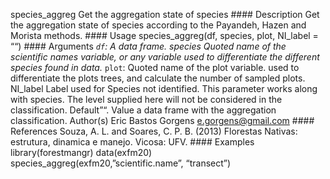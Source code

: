 
species_aggreg Get the aggregation state of species
#### Description
Get the aggregation state of species according to the Payandeh, Hazen and Morista methods.
#### Usage
species_aggreg(df, species, plot, NI_label = "")
#### Arguments 
*``df``: A data frame.
species Quoted name of the scientific names variable, or any variable used to differentiate
the different species found in data.
* `` plot``:  Quoted name of the plot variable. used to differentiate the plots trees, and calculate
the number of sampled plots.
NI_label Label used for Species not identified. This parameter works along with species.
The level supplied here will not be considered in the classification. Default "".
Value
a data frame with the aggregation classification.
Author(s)
Eric Bastos Gorgens <e.gorgens@gmail.com>
#### References
Souza, A. L. and Soares, C. P. B. (2013) Florestas Nativas: estrutura, dinamica e manejo. Vicosa:
UFV.
#### Examples
library(forestmangr)
data(exfm20)
species_aggreg(exfm20, "scientific.name", "transect")
